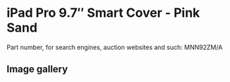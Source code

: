 # iPad Pro 9.7″ Smart Cover - Pink Sand

Part number, for search engines, auction websites and such: MNN92ZM/A

## Image gallery

<div style={{ width: "768px" }}>
  <GalleryComponent
    images={[
      {
        original: "/everysource/MNN92",
        thumbnail: "/everypreview/MNN92",
      },
      {
        original: "/everysource/MNN92_AV1_GOLD",
        thumbnail: "/everypreview/MNN92_AV1_GOLD",
      },
      {
        original: "/everysource/MNN92_AV1_ROSEGOLD",
        thumbnail: "/everypreview/MNN92_AV1_ROSEGOLD",
      },
      {
        original: "/everysource/MNN92_AV1_SILVER",
        thumbnail: "/everypreview/MNN92_AV1_SILVER",
      },
      {
        original: "/everysource/MNN92_AV1_SPACE_GRAY",
        thumbnail: "/everypreview/MNN92_AV1_SPACE_GRAY",
      },
      {
        original: "/everysource/MNN92_AV2",
        thumbnail: "/everypreview/MNN92_AV2",
      },
      {
        original: "/everysource/MNN92_AV3",
        thumbnail: "/everypreview/MNN92_AV3",
      }
    ]}
  />
</div>
